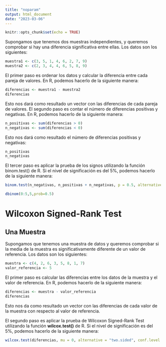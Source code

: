 ```yaml
---
title: "noparam"
output: html_document
date: "2023-03-06"
---
```


```r
knitr::opts_chunk$set(echo = TRUE)
```


Supongamos que tenemos dos muestras independientes, y queremos comprobar si hay una diferencia significativa entre ellas. Los datos son los siguientes:

```r
muestra1 <- c(3, 5, 1, 4, 6, 2, 7, 9)
muestra2 <- c(2, 3, 4, 4, 6, 5, 8, 9)

```

El primer paso es ordenar los datos y calcular la diferencia entre cada pareja de valores. En R, podemos hacerlo de la siguiente manera:

```r
diferencias <- muestra1 - muestra2
diferencias
```


Esto nos dará como resultado un vector con las diferencias de cada pareja de valores. El segundo paso es contar el número de diferencias positivas y negativas. En R, podemos hacerlo de la siguiente manera:

```r
n_positivas <- sum(diferencias > 0)
n_negativas <- sum(diferencias < 0)

```

Esto nos dará como resultado el número de diferencias positivas y negativas:

```r
n_positivas
n_negativas

```

El tercer paso es aplicar la prueba de los signos utilizando la función binom.test() de R. Si el nivel de significación es del 5%, podemos hacerlo de la siguiente manera:

```r
binom.test(n_negativas, n_positivas + n_negativas, p = 0.5, alternative = "two.sided", conf.level = 0.95)

```


```r
dbinom(0:5,5,prob=0.5)
```


# Wilcoxon Signed-Rank Test

## Una Muestra

Supongamos que tenemos una muestra de datos y queremos comprobar si la media de la muestra es significativamente diferente de un valor de referencia. Los datos son los siguientes:

```r
muestra <- c(4, 2, 6, 3, 5, 8, 1, 7)
valor_referencia <- 5

```

El primer paso es calcular las diferencias entre los datos de la muestra y el valor de referencia. En R, podemos hacerlo de la siguiente manera:

```r
diferencias <- muestra - valor_referencia
diferencias

```

Esto nos da como resultado un vector con las diferencias de cada valor de la muestra con respecto al valor de referencia.

El segundo paso es aplicar la prueba de Wilcoxon Signed-Rank Test utilizando la función **wilcox.test()** de R. Si el nivel de significación es del 5%, podemos hacerlo de la siguiente manera:

```r
wilcox.test(diferencias, mu = 0, alternative = "two.sided", conf.level = 0.95)

```

